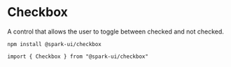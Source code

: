 


<Meta title="Components/Forms/Checkbox" component={Checkbox} />

# Checkbox

A control that allows the user to toggle between checked and not checked.

<StoryHeading label="Install" />

```
npm install @spark-ui/checkbox
```

<StoryHeading label="Import" />

```
import { Checkbox } from "@spark-ui/checkbox"
```

<StoryHeading label="Props" />

<ArgsTable of={Checkbox} />

<StoryHeading label="Usage" />
<Canvas>
  <Story name="Usage" story={stories.Default} />
</Canvas>

<StoryHeading label="Disabled" />
<Canvas>
  <Story name="Disabled" story={stories.Disabled} />
</Canvas>

<StoryHeading label="DefaultChecked" />
<Canvas>
  <Story name="DefaultChecked" story={stories.DefaultChecked} />
</Canvas>

<StoryHeading label="Controlled" />
<Canvas>
  <Story name="Controlled" story={stories.Controlled} />
</Canvas>

<StoryHeading label="Intent" />
<Canvas>
  <Story name="Variants/Intent" story={stories.Intent} />
</Canvas>
